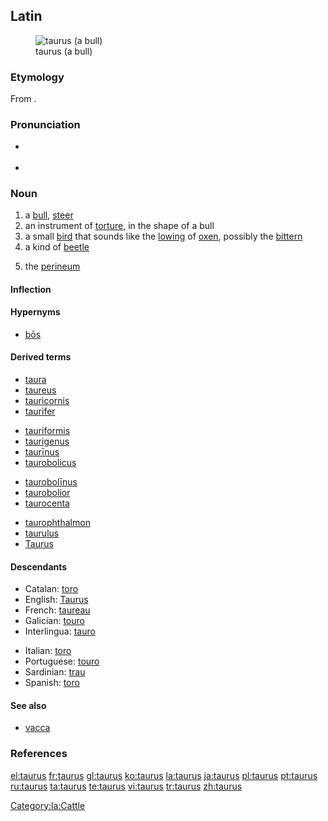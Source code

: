 {{see|Taurus}}

==Latin==
[[Image:Vache_Aubrac.jpg|thumb|taurus (a bull)]]

===Etymology===
From {{AGr.|la}} {{term|ταῦρος||tr=tauros|lang=grc|sc=polytonic}}.

===Pronunciation===
* {{a|Classical}} {{IPA|/ˈtau.rus/|lang=la}}
* {{audio|la-cls-taurus.ogg|Audio (Classical)}}

===Noun===
{{la-noun|taurus|tauri|taurī|m|second}}

# a [[bull]], [[steer]]
# an instrument of [[torture]], in the shape of a bull
# a small [[bird]] that sounds like the [[lowing]] of [[ox]]en, possibly the [[bittern]]
# a kind of [[beetle]]
# {{anatomy|lang=la}} the [[perineum]]

====Inflection====
{{la-decl-2nd|taur}}

====Hypernyms====
* [[bos#Latin|bōs]]

====Derived terms====
{{top4}}
* [[taura]]
* [[taureus]]
* [[tauricornis]]
* [[taurifer]]
{{mid4}}
* [[tauriformis]]
* [[taurigenus]]
* [[taurinus|taurīnus]]
* [[taurobolicus]]
{{mid4}}
* [[taurobolinus|taurobolīnus]]
* [[taurobolior]]
* [[taurocenta]]
{{mid4}}
* [[taurophthalmon]]
* [[taurulus]]
* [[Taurus]]
{{bottom}}

====Descendants====
{{top2}}
* Catalan: [[toro#Catalan|toro]]
* English: [[Taurus]]
* French: [[taureau]]
* Galician: [[touro#Galician|touro]]
* Interlingua: [[tauro]]
{{mid2}}
* Italian: [[toro#Italian|toro]]
* Portuguese: [[touro#Portuguese|touro]]
* Sardinian: [[trau]]
* Spanish: [[toro#Spanish|toro]]
{{bottom}}

====See also====
* [[vacca]]

===References===
{{R:L&S}}

[[Category:la:Cattle]]

[[el:taurus]]
[[fr:taurus]]
[[gl:taurus]]
[[ko:taurus]]
[[la:taurus]]
[[ja:taurus]]
[[pl:taurus]]
[[pt:taurus]]
[[ru:taurus]]
[[ta:taurus]]
[[te:taurus]]
[[vi:taurus]]
[[tr:taurus]]
[[zh:taurus]]